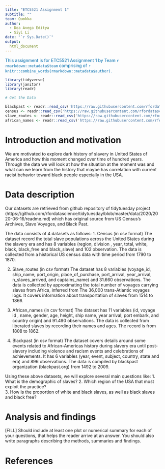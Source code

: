 ```yaml
---
title: "ETC5521 Assignment 1"
subtitle: ""
team: Quokka
author:
  - Dea Avega Editya
  - Siyi Li
date: "`r Sys.Date()`"
output: 
  html_document
---
```


[This assignment is for ETC5521 Assignment 1 by Team `r rmarkdown::metadata$team` comprising of `r knitr::combine_words(rmarkdown::metadata$author)`.]{style="color:#006DAE;"}

```r
library(tidyverse)
library(janitor)
library(readr)

```


```r
# Get the Data

blackpast <- readr::read_csv('https://raw.githubusercontent.com/rfordatascience/tidytuesday/master/data/2020/2020-06-16/blackpast.csv')
census <- readr::read_csv('https://raw.githubusercontent.com/rfordatascience/tidytuesday/master/data/2020/2020-06-16/census.csv')
slave_routes <- readr::read_csv('https://raw.githubusercontent.com/rfordatascience/tidytuesday/master/data/2020/2020-06-16/slave_routes.csv')
african_names <- readr::read_csv('https://raw.githubusercontent.com/rfordatascience/tidytuesday/master/data/2020/2020-06-16/african_names.csv')

```


# Introduction and motivation

We are motivated to explore dark history of slavery in United States of America and how this moment changed over time of hundred years. Through the data we will look at how the situation at the moment was and what can we learn from the history that maybe has correlation with current racist behavior toward black people especially in the USA.


# Data description

<!-- Write your data description under the header “Data description” in index.Rmd. A data description should tell the reader the source of the data, and detail the structure of the data, including variables, time frame of collection, collection methods. -->

Our datasets are retrieved from github repository of tidytuesday project (https://github.com/rfordatascience/tidytuesday/blob/master/data/2020/2020-06-16/readme.md) which has original source from US Census's Archives, Slave Voyages, and Black Past. 

The data consists of 4 datasets as follows:
1. Census (in csv format)
  The dataset record the total slave populations across the United States during the slavery era and has 8 variables (region, division , year, total, white, black, black_free and black_slave) and 102 observation. The data is collected from a historical US census data with time period from 1790 to 1870. 

2. Slave_routes (in csv format) 
  The dataset has 8 variables (voyage_id, ship_name, port_origin, place_of_purchase, port_arrival, year_arrival, n_slaves_arrived, and captains_name) and 31.660 observations. The data is collected by approximating the total number of voyages carrying slaves from Africa, inferred from The 36,000 trans-Atlantic voyages logs. It covers information about transportation of slaves from 1514 to 1866.
  
3. African_names (in csv format)
  The dataset has 11 variables (id, voyage id , name, gender, age, height, ship name, year arrival, port embark, and country origin) and 91.490 observations. The data is collected from liberated slaves by recording their names and ages. The record is from 1808 to 1862.

4. Blackpast (in csv format)
  The dataset covers details around some events related to African-Americas history during slavery era until post-slavery including violence and racism events and celebrations of achievements. It has 6 variables (year, event, subject, country, state and era) and 896 observations. The data is compiled by blackpast organization (blackpast.org) from 1492 to 2009.

Using these above datasets, we will explore several main questions like:
1. What is the demographic of slaves?
2. Which region of the USA that most exploit the practice?   
3. How is the proportion of white and black slaves, as well as black slaves and black free?


# Analysis and findings

<!-- Brainstorm what questions would be possible to answer with this data (and only this data). Articulate the primary question, and then three secondary questions. -->

[FILL] Should include at least one plot or numerical summary for each of your questions, that helps the reader arrive at an answer. You should also write paragraphs describing the methods, summaries and findings. 

# References

